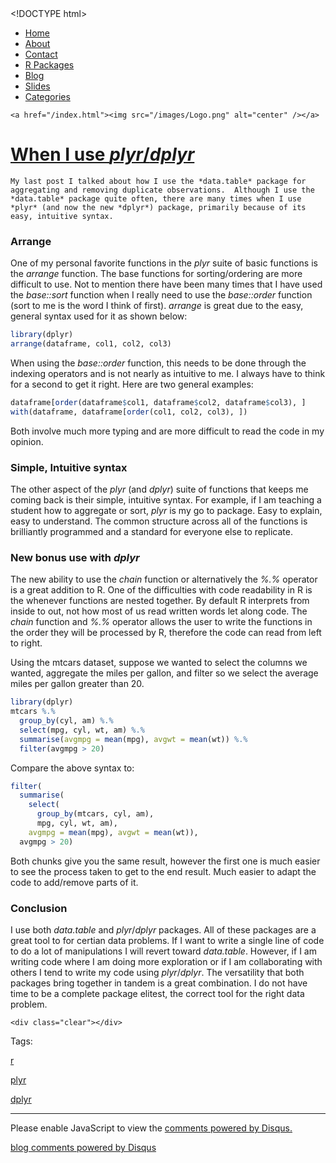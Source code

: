 <!DOCTYPE html>
<html>
  <head>
    <meta charset="utf-8">
    <title>When I use *plyr*/*dplyr*</title>
    <meta name="author" content="Brandon LeBeau" />
   <link rel="alternate" type="application/rss+xml" title="Educate-R" href="http://educate-r.org/feed.xml">
    <link rel="stylesheet" type="text/css" href="/stylesheets/newstyle.css">
    <link rel="stylesheet" href="/stylesheets/xcodeDkGrey.css">
    <script type='text/javascript' src="/stylesheets/highlight.pack.js"></script>
<script type="text/javascript">

    var _gaq = _gaq || [];
    _gaq.push(['_setAccount', 'UA-43425299-1']);
    _gaq.push(['_trackPageview']);

    (function() {
      var ga = document.createElement('script'); ga.type = 'text/javascript'; ga.async = true;
      ga.src = ('https:' == document.location.protocol ? 'https://ssl' : 'http://www') + '.google-analytics.com/ga.js';
      var s = document.getElementsByTagName('script')[0]; s.parentNode.insertBefore(ga, s);
    })();
 </script>

   </head>

  <body>
    <script>hljs.initHighlightingOnLoad();</script>

 <div id="navigation">
  <ul>
  <li><a href="/index.html">Home</a></li>
  <li><a href="/about.html">About</a></li>
  <li><a href="/contact.html">Contact</a></li>
  <li><a href="/projects.html">R Packages</a></li>
  <li><a href="/blog.html">Blog</a></li>
  <li><a href="/slides.html">Slides</a></li>
  <li><a href="/tags.html">Categories</a></li>
  </ul>
  </div>
  <div id="headerimg">
    <a href="/index.html"><img src="/images/Logo.png" alt="center" /></a>
  </div>
  <div class="content">
  <div class="blog">
   <!-- <h2>When I use *plyr*/*dplyr*</h2> -->
     <div class="full">
  <h1 class="entry-title">
    <a href="/Rmd/2014-01-24-usePlyr.Rmd" title="When I use *plyr*/*dplyr*" rel="bookmark">When I use *plyr*/*dplyr*</a>
  </h1>
  <div class="entry-content full-content">
    My last post I talked about how I use the *data.table* package for aggregating and removing duplicate observations.  Although I use the *data.table* package quite often, there are many times when I use *plyr* (and now the new *dplyr*) package, primarily because of its easy, intuitive syntax.  

### Arrange
One of my personal favorite functions in the *plyr* suite of basic functions is the *arrange* function.  The base functions for sorting/ordering are more difficult to use.  Not to mention there have been many times that I have used the *base::sort* function when I really need to use the *base::order* function (sort to me is the word I think of first).  *arrange* is great due to the easy, general syntax used for it as shown below:

```r
library(dplyr)
arrange(dataframe, col1, col2, col3)
```

When using the *base::order* function, this needs to be done through the indexing operators and is not nearly as intuitive to me.  I always have to think for a second to get it right.  Here are two general examples:

```r
dataframe[order(dataframe$col1, dataframe$col2, dataframe$col3), ]
with(dataframe, dataframe[order(col1, col2, col3), ])
```

Both involve much more typing and are more difficult to read the code in my opinion.

### Simple, Intuitive syntax
The other aspect of the *plyr* (and *dplyr*) suite of functions that keeps me coming back is their simple, intuitive syntax.  For example, if I am teaching a student how to aggregate or sort, *plyr* is my go to package.  Easy to explain, easy to understand.  The common structure across all of the functions is brilliantly programmed and a standard for everyone else to replicate.

### New bonus use with *dplyr*
The new ability to use the *chain* function or alternatively the *%.%* operator is a great addition to R.  One of the difficulties with code readability in R is the whenever functions are nested together.  By default R interprets from inside to out, not how most of us read written words let along code.  The *chain* function and *%.%* operator allows the user to write the functions in the order they will be processed by R, therefore the code can read from left to right.

Using the mtcars dataset, suppose we wanted to select the columns we wanted, aggregate the miles per gallon, and filter so we select the average miles per gallon greater than 20.

```r
library(dplyr)
mtcars %.% 
  group_by(cyl, am) %.%
  select(mpg, cyl, wt, am) %.%
  summarise(avgmpg = mean(mpg), avgwt = mean(wt)) %.%
  filter(avgmpg > 20)
```

Compare the above syntax to:

```r
filter(
  summarise(
    select(
      group_by(mtcars, cyl, am),
      mpg, cyl, wt, am),
    avgmpg = mean(mpg), avgwt = mean(wt)),
  avgmpg > 20)
```

Both chunks give you the same result, however the first one is much easier to see the process taken to get to the end result.  Much easier to adapt the code to add/remove parts of it.

### Conclusion
I use both *data.table* and *plyr*/*dplyr* packages.  All of these packages are a great tool to for certian data problems.  If I want to write a single line of code to do a lot of manipulations I will revert toward *data.table*.  However, if I am writing code where I am doing more exploration or if I am collaborating with others I tend to write my code using *plyr*/*dplyr*.  The versatility that both packages bring together in tandem is a great combination.  I do not have time to be a complete package elitest, the correct tool for the right data problem.




    <div class="clear"></div>
  </div>
  <p class="alt-font tight">
    Tags:&nbsp;
    
    <a href="/tags.html#r-ref" >r</a>
    
    <a href="/tags.html#plyr-ref" >plyr</a>
    
    <a href="/tags.html#dplyr-ref" >dplyr</a>
    
  </p>
  <p class="by-line">
    <span class="date full-date">
      <abbr class="published" title=""></abbr>
    </span>
  </p>
  <div class="clear"></div>
</div>
<div class="rule">
  <hr/>
</div>

<div id="disqus_thread"></div>
<script type="text/javascript">
  var disqus_shortname = 'rjourney';

  var disqus_url = "http://lebebr01.github.com/Rmd/2014-01-24-usePlyr.Rmd";

  (function() {
      var dsq = document.createElement('script'); dsq.type = 'text/javascript'; dsq.async = true;
      dsq.src = 'http://' + disqus_shortname + '.disqus.com/embed.js';
      (document.getElementsByTagName('head')[0] || document.getElementsByTagName('body')[0]).appendChild(dsq);
  })();
</script>
<noscript>Please enable JavaScript to view the <a href="http://disqus.com/?ref_noscript">comments powered by Disqus.</a></noscript>
<a href="http://disqus.com" class="dsq-brlink">blog comments powered by <span class="logo-disqus">Disqus</span></a>




  </div>
  </div>  
    </body>
</html>
